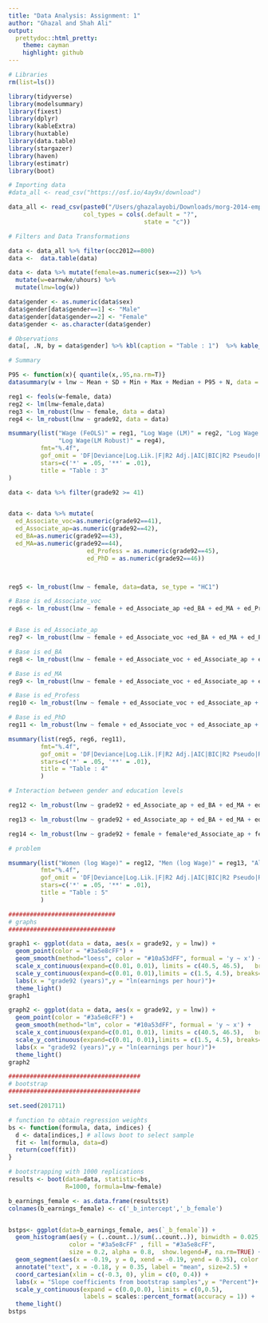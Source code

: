 ```yaml
---
title: "Data Analysis: Assignment: 1"
author: "Ghazal and Shah Ali"
output:
  prettydoc::html_pretty:
    theme: cayman
    highlight: github
---
```



```r
# Libraries
rm(list=ls())

library(tidyverse)
library(modelsummary)
library(fixest)
library(dplyr)
library(kableExtra)
library(huxtable)
library(data.table)
library(stargazer)
library(haven)
library(estimatr)
library(boot)

```

```r
# Importing data
#data_all <- read_csv("https://osf.io/4ay9x/download")

data_all <- read_csv(paste0("/Users/ghazalayobi/Downloads/morg-2014-emp.csv"), 
                     col_types = cols(.default = "?", 
                                      state = "c"))
```

```r
# Filters and Data Transformations

data <- data_all %>% filter(occ2012==800)
data <-  data.table(data)

data <- data %>% mutate(female=as.numeric(sex==2)) %>% 
  mutate(w=earnwke/uhours) %>%
  mutate(lnw=log(w))

data$gender <- as.numeric(data$sex)
data$gender[data$gender==1] <- "Male"
data$gender[data$gender==2] <- "Female"
data$gender <- as.character(data$gender)


```


```r

# Observations
data[, .N, by = data$gender] %>% kbl(caption = "Table : 1")  %>% kable_classic(full_width=F)
```


```r
# Summary

P95 <- function(x){ quantile(x,.95,na.rm=T)}
datasummary(w + lnw ~ Mean + SD + Min + Max + Median + P95 + N, data = data, title = "Table : 2", )


```


```r

reg1 <- feols(w~female, data)
reg2 <- lm(lnw~female,data) 
reg3 <- lm_robust(lnw ~ female, data = data)
reg4 <- lm_robust(lnw ~ grade92, data = data)

```


```r

msummary(list("Wage (FeOLS)" = reg1, "Log Wage (LM)" = reg2, "Log Wage (LM Robust)" = reg3,
              "Log Wage(LM Robust)" = reg4),
         fmt="%.4f",
         gof_omit = 'DF|Deviance|Log.Lik.|F|R2 Adj.|AIC|BIC|R2 Pseudo|R2 Within',
         stars=c('*' = .05, '**' = .01),
         title = "Table : 3"
)

```



```r


data <- data %>% filter(grade92 >= 41)


data <- data %>% mutate(
  ed_Associate_voc=as.numeric(grade92==41),
  ed_Associate_ap=as.numeric(grade92==42),
  ed_BA=as.numeric(grade92==43),
  ed_MA=as.numeric(grade92==44),
                      ed_Profess = as.numeric(grade92==45),
                      ed_PhD = as.numeric(grade92==46))



reg5 <- lm_robust(lnw ~ female, data=data, se_type = "HC1")

# Base is ed_Associate_voc
reg6 <- lm_robust(lnw ~ female + ed_Associate_ap +ed_BA + ed_MA + ed_Profess + ed_PhD, data = data, se_type = "HC1")


# Base is ed_Associate_ap
reg7 <- lm_robust(lnw ~ female + ed_Associate_voc +ed_BA + ed_MA + ed_Profess + ed_PhD, data=data, se_type = "HC1")

# Base is ed_BA
reg8 <- lm_robust(lnw ~ female + ed_Associate_voc + ed_Associate_ap + ed_MA + ed_Profess + ed_PhD, data=data, se_type = "HC1")

# Base is ed_MA
reg9 <- lm_robust(lnw ~ female + ed_Associate_voc + ed_Associate_ap + ed_BA + ed_Profess + ed_PhD, data=data, se_type = "HC1")

# Base is ed_Profess
reg10 <- lm_robust(lnw ~ female + ed_Associate_voc + ed_Associate_ap + ed_BA + ed_MA + ed_PhD, data=data, se_type = "HC1")

# Base is ed_PhD
reg11 <- lm_robust(lnw ~ female + ed_Associate_voc + ed_Associate_ap + ed_BA + ed_MA + ed_Profess, data=data, se_type = "HC1")


```

```r

msummary(list(reg5, reg6, reg11),
         fmt="%.4f",
         gof_omit = 'DF|Deviance|Log.Lik.|F|R2 Adj.|AIC|BIC|R2 Pseudo|R2 Within|Std.Errors',
         stars=c('*' = .05, '**' = .01),
         title = "Table : 4"
         )

```


```r
# Interaction between gender and education levels

reg12 <- lm_robust(lnw ~ grade92 + ed_Associate_ap + ed_BA + ed_MA + ed_Profess + ed_PhD, data=data %>% filter(female==1), se_type = "HC1")

reg13 <- lm_robust(lnw ~ grade92 + ed_Associate_ap + ed_BA + ed_MA + ed_Profess + ed_PhD, data=data %>% filter(female==0), se_type = "HC1")

reg14 <- lm_robust(lnw ~ grade92 + female + female*ed_Associate_ap + female*ed_BA + female*ed_MA + female*ed_Profess + female*ed_PhD, data=data, se_type = "HC1")


```

```r

# problem

msummary(list("Women (log Wage)" = reg12, "Men (log Wage)" = reg13, "All (log Wage)" = reg14),
         fmt="%.4f",
         gof_omit = 'DF|Deviance|Log.Lik.|F|R2 Adj.|AIC|BIC|R2 Pseudo|R2 Within|Std.Errors',
         stars=c('*' = .05, '**' = .01),
         title = "Table : 5"
         )
```


```r
##############################
# graphs
##############################

graph1 <- ggplot(data = data, aes(x = grade92, y = lnw)) +
  geom_point(color = "#3a5e8cFF") + 
  geom_smooth(method="loess", color = "#10a53dFF", formual = 'y ~ x') +
  scale_x_continuous(expand=c(0.01, 0.01), limits = c(40.5, 46.5),   breaks=seq(40, 47,   by=1)) + 
  scale_y_continuous(expand=c(0.01, 0.01),limits = c(1.5, 4.5), breaks=seq(1.5, 4.5, by=0.50)) +
  labs(x = "grade92 (years)",y = "ln(earnings per hour)")+
  theme_light() 
graph1

graph2 <- ggplot(data = data, aes(x = grade92, y = lnw)) +
  geom_point(color = "#3a5e8cFF") + 
  geom_smooth(method="lm", color = "#10a53dFF", formual = 'y ~ x') +
  scale_x_continuous(expand=c(0.01, 0.01), limits = c(40.5, 46.5),   breaks=seq(40, 47,   by=1)) + 
  scale_y_continuous(expand=c(0.01, 0.01),limits = c(1.5, 4.5), breaks=seq(1.5, 4.5, by=0.50)) +
  labs(x = "grade92 (years)",y = "ln(earnings per hour)")+
  theme_light() 
graph2


```

```r

#####################################
# bootstrap
#####################################

set.seed(201711)

# function to obtain regression weights
bs <- function(formula, data, indices) {
  d <- data[indices,] # allows boot to select sample
  fit <- lm(formula, data=d)
  return(coef(fit))
}

# bootstrapping with 1000 replications
results <- boot(data=data, statistic=bs,
                R=1000, formula=lnw~female)

b_earnings_female <- as.data.frame(results$t)
colnames(b_earnings_female) <- c('_b_intercept','_b_female')


bstps<- ggplot(data=b_earnings_female, aes(`_b_female`)) +
  geom_histogram(aes(y = (..count..)/sum(..count..)), binwidth = 0.025,  center=0.0125, closed="left", 
                 color = "#3a5e8cFF" , fill = "#3a5e8cFF",
                 size = 0.2, alpha = 0.8,  show.legend=F, na.rm=TRUE) +
  geom_segment(aes(x = -0.19, y = 0, xend = -0.19, yend = 0.35), color = "#10a53dFF", size = 1)+
  annotate("text", x = -0.18, y = 0.35, label = "mean", size=2.5) +
  coord_cartesian(xlim = c(-0.3, 0), ylim = c(0, 0.4)) +
  labs(x = "Slope coefficients from bootstrap samples",y = "Percent")+
  scale_y_continuous(expand = c(0.0,0.0), limits = c(0,0.5), 
                     labels = scales::percent_format(accuracy = 1)) +
  theme_light() 
bstps


```

